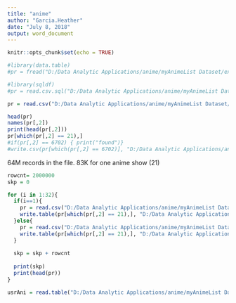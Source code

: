 ---
title: "anime"
author: "Garcia.Heather"
date: "July 8, 2018"
output: word_document
---

```{r setup, include=FALSE}
knitr::opts_chunk$set(echo = TRUE)
```

```{r}
#library(data.table)
#pr = fread("D:/Data Analytic Applications/anime/myAnimeList Dataset/extracted data/UserAnimeList.csv", sep = ",")

#library(sqldf)
#pr = read.csv.sql("D:/Data Analytic Applications/anime/myAnimeList Dataset/extracted data/UserAnimeList.csv", sql = "select * from file order by random() limit 20000", sep = ",")

pr = read.csv("D:/Data Analytic Applications/anime/myAnimeList Dataset/extracted data/UserAnimeList.csv", nrows = 200)
```
```{r}
head(pr)
names(pr[,2])
print(head(pr[,2]))
pr[which(pr[,2] == 21),]
#if(pr[,2] == 6702) { print("found")}
#write.csv(pr[which(pr[,2] == 6702)], "D:/Data Analytic Applications/anime/myAnimeList Dataset/extracted data/MycleanUserAnimeList.csv")
```
64M records in the file.
83K for one anime show (21)

```{r}
rowcnt= 2000000
skp = 0

for (i in 1:32){
  if(i==1){
    pr = read.csv("D:/Data Analytic Applications/anime/myAnimeList Dataset/extracted data/UserAnimeList.csv", nrows = rowcnt, skip = skp, header = T)
    write.table(pr[which(pr[,2] == 21),], "D:/Data Analytic Applications/anime/myAnimeList Dataset/extracted data/MycleanUserAnimeList.csv", append = T, sep = ",", col.names = T)
  }else{
    pr = read.csv("D:/Data Analytic Applications/anime/myAnimeList Dataset/extracted data/UserAnimeList.csv", nrows = rowcnt, skip = skp, header = F)
    write.table(pr[which(pr[,2] == 21),], "D:/Data Analytic Applications/anime/myAnimeList Dataset/extracted data/MycleanUserAnimeList.csv", append = T, sep = ",", col.names = F)
  }
  
  skp = skp + rowcnt
  
  print(skp) 
  print(head(pr))
}

```

```{r}
usrAni = read.table("D:/Data Analytic Applications/anime/myAnimeList Dataset/extracted data/MycleanUserAnimeList.csv")
```


